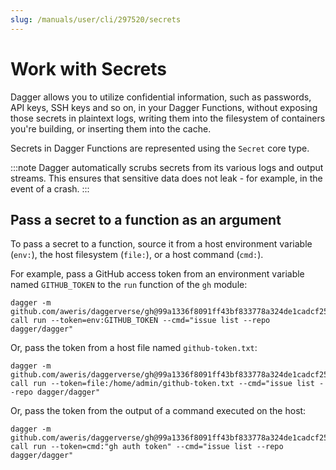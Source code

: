 ```yaml
---
slug: /manuals/user/cli/297520/secrets
---
```


# Work with Secrets

Dagger allows you to utilize confidential information, such as passwords, API keys, SSH keys and so on, in your Dagger Functions, without exposing those secrets in plaintext logs, writing them into the filesystem of containers you're building, or inserting them into the cache.

Secrets in Dagger Functions are represented using the `Secret` core type.

:::note
Dagger automatically scrubs secrets from its various logs and output streams. This ensures that sensitive data does not leak - for example, in the event of a crash.
:::

## Pass a secret to a function as an argument

To pass a secret to a function, source it from a host environment variable (`env:`), the host filesystem (`file:`), or a host command (`cmd:`).

For example, pass a GitHub access token from an environment variable named `GITHUB_TOKEN` to the `run` function of the `gh` module:

```shell
dagger -m github.com/aweris/daggerverse/gh@99a1336f8091ff43bf833778a324de1cadcf25ac call run --token=env:GITHUB_TOKEN --cmd="issue list --repo dagger/dagger"
```

Or, pass the token from a host file named `github-token.txt`:

```shell
dagger -m github.com/aweris/daggerverse/gh@99a1336f8091ff43bf833778a324de1cadcf25ac call run --token=file:/home/admin/github-token.txt --cmd="issue list --repo dagger/dagger"
```

Or, pass the token from the output of a command executed on the host:

```shell
dagger -m github.com/aweris/daggerverse/gh@99a1336f8091ff43bf833778a324de1cadcf25ac call run --token=cmd:"gh auth token" --cmd="issue list --repo dagger/dagger"
```
